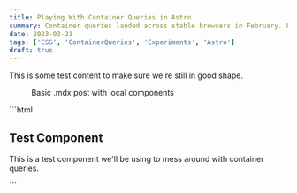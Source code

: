 ```yaml
---
title: Playing With Container Queries in Astro
summary: Container queries landed across stable browsers in February. Let's play around with them and see what we can do.
date: 2023-03-21
tags: ['CSS', 'ContainerQueries', 'Experiments', 'Astro']
draft: true
---
```


This is some test content to make sure we're still in good shape.

<figure style="font-family: var(--mono); border: 1px solid hsl(var(--fg-hsl), 30%); padding: var(--size-0);">
<figcaption style="color: var(--secondary);">Basic .mdx post with local components</figcaption>
<FileTree tree={
  [
    {
      name: '/src/content/blog/container-queries-in-astro',
      children: [
        {name: '_ChildComponent.astro'},
        {name: '_ParentComponent.astro'},
        {name: 'index.mdx'},
      ]
    },
  ]
}/>
</figure>


<ParentComponent>
  <ChildComponent title="Test Component" description="This is a test component we'll be using to mess around with container queries." />
  <ChildComponent title="Test Component" description="This is a test component we'll be using to mess around with container queries." />
</ParentComponent>
```html
<div>
  <h2>Test Component</h2>
  <p>
    This is a test component we'll be using 
    to mess around with container queries.
  </p>
</div>
```
